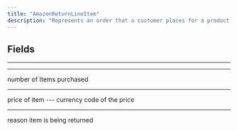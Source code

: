 ```yaml
---
title: "AmazonReturnLineItem"
description: "Represents an order that a customer places for a product."
---
```


## Fields

---

<ParamField path="productId" type="string">
</ParamField>

---

<ParamField path="quantity" type="number">
number of Items purchased
</ParamField>

---

<ParamField path="price" type="string">
price of item
</ParamField>
---

<ParamField path="currencyCode" type="string">
currency code of the price
</ParamField>

---

<ParamField path="reason" type="string">
reason item is being returned
</ParamField>